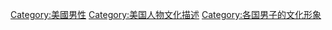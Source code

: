 [[Category:美國男性|Category:美國男性]]
[[Category:美国人物文化描述|Category:美国人物文化描述]]
[[Category:各国男子的文化形象|Category:各国男子的文化形象]]